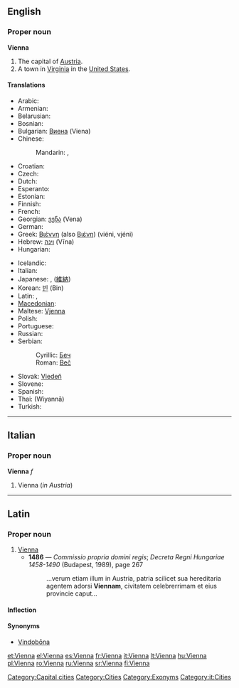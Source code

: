 {{wikipedia}}
==English==

===Proper noun===
'''Vienna'''

# The capital of [[Austria]].
# A town in [[Virginia]] in the [[United States]].

====Translations====
{{trans-top|capital of Austria}}
* Arabic: {{t|ar|فيينا|f|tr=fiyanna, viyénna|sc=Arab}}
* Armenian: {{t-|hy|Վիեննա|tr=Vienna|sc=Armn|xs=Armenian}}
* Belarusian: {{t-|be|Вена|f|tr=Vena|sc=Cyrl|xs=Belarusian}}
* Bosnian: {{t-|bs|Beč|m}}
* Bulgarian: [[Виена]] (Viena) {{f}}
* Chinese:
*: Mandarin: {{t|zh|維也納|sc=Hani}}, {{t|zh|维也纳|tr=Wéiyěnà|sc=Hani}}
* Croatian: {{t-|hr|Beč|m}}
* Czech: {{t-|cs|Vídeň|f}}
* Dutch: {{t-|nl|Wenen}}
* Esperanto: {{t-|eo|Vieno|xs=Esperanto}}
* Estonian: {{t+|et|Viin}}
* Finnish: {{t+|fi|Wien}}
* French: {{t+|fr|Vienne}}
* Georgian: [[ვენა]] (Vena)
* German: {{t+|de|Wien|n}}
* Greek: [[Βιέννη]] (also [[Βιένη]]) (viéni, vjéni) {{f}}
* Hebrew: [[וינה]] (Vīna)
* Hungarian: {{t+|hu|Bécs}}
{{trans-mid}}
* Icelandic: {{t-|is|Vín|f}}
* Italian: {{t+|it|Vienna|f}}
* Japanese: {{t|zh|ウィーン|tr=Wīn|sc=Jpan}}, ([[維納]])
* Korean: [[빈]] (Bin)
* Latin: {{t-|la|Vienna}}, {{t+|la|Vindobona}}
* [[Macedonian]]: {{t|mk|Виена|f|tr=Viéna|sc=Cyrl|xs=Macedonian}}
* Maltese: [[Vjenna]]
* Polish: {{t+|pl|Wiedeń|m}}
* Portuguese: {{t-|pt|Viena}}
* Russian: {{t-|ru|Вена|f|tr=Véna|sc=Cyrl}}
* Serbian:
*: Cyrillic: [[Беч]] {{m}}
*: Roman: [[Beč]] {{m}}
* Slovak: [[Viedeň]]
* Slovene: {{t+|sl|Dunaj|m}}
* Spanish: {{t+|es|Viena}}
* Thai: {{Thai|[[เวียนนา]]}} (Wiyannā)
* Turkish: {{t+|tr|Viyana}}
{{trans-bottom}}

{{trans-top|in Virginia, USA}}
{{trans-mid}}
{{trans-bottom}}

[[Category:Capital cities]]
[[Category:Cities]]
[[Category:Exonyms]]


----

==Italian==

===Proper noun===
'''Vienna''' ''f''

# Vienna (''in Austria'')

[[Category:it:Cities]]

----

==Latin==

===Proper noun===
{{la-proper noun|Vienna|Viennae|Viennae|f|first}}

# [[#English|Vienna]]
#* '''1486''' — ''Commissio propria domini regis''; ''Decreta Regni Hungariae 1458-1490'' (Budapest, 1989), page 267
#*: ...verum etiam illum in Austria, patria scilicet sua hereditaria agentem adorsi '''Viennam''', civitatem celebrerrimam et eius provincie caput...

====Inflection====
{{la-decl-1st-loc|Vienn}}

====Synonyms====
* [[Vindobona|Vindobōna]]

[[et:Vienna]]
[[el:Vienna]]
[[es:Vienna]]
[[fr:Vienna]]
[[it:Vienna]]
[[lt:Vienna]]
[[hu:Vienna]]
[[pl:Vienna]]
[[ro:Vienna]]
[[ru:Vienna]]
[[sr:Vienna]]
[[fi:Vienna]]